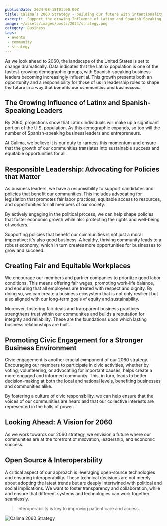 ```yaml
---
publishDate: 2024-08-18T01:00:00Z
title: Calima’s 2060 Strategy - building our future with intentionality
excerpt:  Support the growing Influence of Latinx and Spanish-Speaking Leaders
image: ~/assets/images/posts/2024/strategy.png
category: Business
tags:
 - events
 - community
 - strategy
---
```


As we look ahead to 2060, the landscape of the United States is set to change dramatically. Data indicates that the Latinx population is one of the fastest-growing demographic groups, with Spanish-speaking business leaders becoming increasingly influential. This growth presents both an opportunity and a responsibility for those of us in leadership roles to shape the future in a way that benefits our communities and businesses.

## The Growing Influence of Latinx and Spanish-Speaking Leaders

By 2060, projections show that Latinx individuals will make up a significant portion of the U.S. population. As this demographic expands, so too will the number of Spanish-speaking business leaders and entrepreneurs.

At Calima, we believe it is our duty to harness this momentum and ensure that the growth of our communities translates into sustainable success and equitable opportunities for all.

## Responsible Leadership: Advocating for Policies that Matter

As business leaders, we have a responsibility to support candidates and policies that benefit our communities. This includes advocating for legislation that promotes fair labor practices, equitable access to resources, and opportunities for all members of our society.

By actively engaging in the political process, we can help shape policies that foster economic growth while also protecting the rights and well-being of workers.

Supporting policies that benefit our communities is not just a moral imperative; it's also good business. A healthy, thriving community leads to a robust economy, which in turn creates more opportunities for businesses to grow and succeed.

## Creating Fair and Equitable Workplaces

We encourage our members and partner companies to prioritize good labor conditions. This means offering fair wages, promoting work-life balance, and ensuring that all employees are treated with respect and dignity. By doing so, we can create a business ecosystem that is not only resilient but also aligned with our long-term goals of equity and sustainability.

Moreover, fostering fair deals and transparent business practices strengthens trust within our communities and builds a reputation for integrity and reliability. These are the foundations upon which lasting business relationships are built.

## Promoting Civic Engagement for a Stronger Business Environment

Civic engagement is another crucial component of our 2060 strategy. Encouraging our members to participate in civic activities, whether by voting, volunteering, or advocating for important causes, helps create a more engaged and informed community. This, in turn, leads to better decision-making at both the local and national levels, benefiting businesses and communities alike.

By fostering a culture of civic responsibility, we can help ensure that the voices of our communities are heard and that our collective interests are represented in the halls of power.

## Looking Ahead: A Vision for 2060

As we work towards our 2060 strategy, we envision a future where our communities are at the forefront of innovation, leadership, and economic success.

## Open Source & Interoperability

A critical aspect of our approach is leveraging open-source technologies and ensuring interoperability. These technical decisions are not merely about adopting the latest trends but are deeply intertwined with political and social implications. We want to foster transparency and collaboration, while and ensure that different systems and technologies can work together seamlessly.

> Interoperability is key to improving patient care and access.

![Calima 2060 Strategy](~/assets/images/posts/2024/strategy.png)
